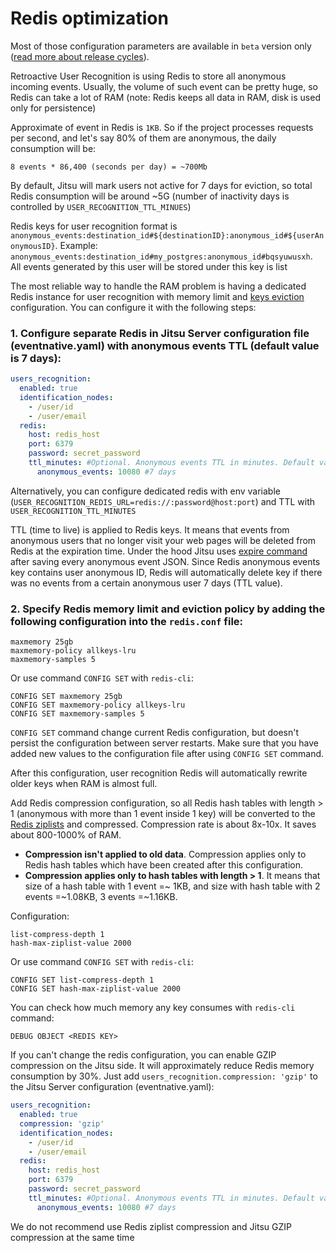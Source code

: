 # Redis optimization

<Hint>
  Most of those configuration parameters are available in <code inline={true}>beta</code> version only (<a href="/docs/changelog/release-cycle">read more about release cycles</a>).
</Hint>

Retroactive User Recognition is using Redis to store all anonymous incoming events. Usually,
the volume of such event can be pretty huge, so Redis can take a lot of RAM (note: Redis keeps
all data in RAM, disk is used only for persistence)

Approximate of event in Redis is `1KB`. So if the project processes
requests per second, and let's say 80% of them are anonymous, the daily consumption will be:

```
8 events * 86,400 (seconds per day) = ~700Mb
```

By default, Jitsu will mark users not active for 7 days for eviction, so total Redis consumption will be around ~5G
(number of inactivity days is controlled by `USER_RECOGNITION_TTL_MINUES`)

Redis keys for user recognition format is `anonymous_events:destination_id#${destinationID}:anonymous_id#${userAnonymousID}`.
Example: `anonymous_events:destination_id#my_postgres:anonymous_id#bqsyuwusxh`. All events generated by this user
will be stored under this key is list

The most reliable way to handle the RAM problem is having a dedicated Redis instance for user recognition with memory limit and [keys eviction](https://redis.io/topics/lru-cache) configuration.
You can configure it with the following steps:

### 1. Configure separate Redis in Jitsu Server configuration file (eventnative.yaml) with anonymous events TTL (default value is 7 days):

```yaml
users_recognition:
  enabled: true
  identification_nodes:
    - /user/id
    - /user/email
  redis:
    host: redis_host
    port: 6379
    password: secret_password
    ttl_minutes: #Optional. Anonymous events TTL in minutes. Default value: 10080 (7 days)
      anonymous_events: 10080 #7 days
```
Alternatively, you can configure dedicated redis with env variable (`USER_RECOGNITION_REDIS_URL=redis://:password@host:port`) and TTL with
`USER_RECOGNITION_TTL_MINUTES`

TTL (time to live) is applied to Redis keys. It means that events from anonymous users that no longer visit your web pages will be deleted from Redis at the expiration time.
Under the hood Jitsu uses [expire command](https://redis.io/commands/expire) after saving every anonymous event JSON.
Since Redis anonymous events key contains user anonymous ID, Redis will automatically delete key if there was no events from a certain anonymous user 7 days (TTL value).


### 2. Specify Redis memory limit and eviction policy by adding the following configuration into the `redis.conf` file:

```
maxmemory 25gb
maxmemory-policy allkeys-lru
maxmemory-samples 5
```

Or use command `CONFIG SET` with `redis-cli`:

```
CONFIG SET maxmemory 25gb
CONFIG SET maxmemory-policy allkeys-lru
CONFIG SET maxmemory-samples 5
```

<Hint>
    <code inline="true">CONFIG SET</code> command change current Redis configuration, but doesn't persist the configuration between server restarts. Make sure that you have added new values to the configuration file after using <code inline="true">CONFIG SET</code> command.
</Hint>

After this configuration, user recognition Redis will automatically rewrite older keys when RAM is almost full.

Add Redis compression configuration, so all Redis hash tables with length > 1 (anonymous with more than 1 event inside 1 key) will be converted to the [Redis ziplists](https://redis.com/ebook/part-2-core-concepts/01chapter-9-reducing-memory-use/9-1-short-structures/9-1-1-the-ziplist-representation/)
and compressed. Compression rate is about 8x-10x. It saves about 800-1000% of RAM.

<Hint>
  <ul>
    <li><b>Compression isn't applied to old data</b>. Compression applies only to Redis hash tables which have been created after this configuration.</li>
    <li><b>Compression applies only to hash tables with length > 1</b>. It means that size of a hash table with 1 event =~ 1KB, and size with hash table with 2 events =~1.08KB, 3 events =~1.16KB.</li>
  </ul>
</Hint>

Configuration:

```
list-compress-depth 1
hash-max-ziplist-value 2000
```

Or use command `CONFIG SET` with `redis-cli`:

```
CONFIG SET list-compress-depth 1
CONFIG SET hash-max-ziplist-value 2000
```

You can check how much memory any key consumes with `redis-cli` command:

```
DEBUG OBJECT <REDIS KEY>
```

If you can't change the redis configuration, you can enable GZIP compression on the Jitsu side. It will approximately reduce Redis memory consumption by 30%.
Just add `users_recognition.compression: 'gzip'` to the Jitsu Server configuration (eventnative.yaml):

```yaml
users_recognition:
  enabled: true
  compression: 'gzip'
  identification_nodes:
    - /user/id
    - /user/email
  redis:
    host: redis_host
    port: 6379
    password: secret_password
    ttl_minutes: #Optional. Anonymous events TTL in minutes. Default value: 10080 (7 days)
      anonymous_events: 10080 #7 days
```

<Hint>
    We do not recommend use Redis ziplist compression and Jitsu GZIP compression at the same time
</Hint>